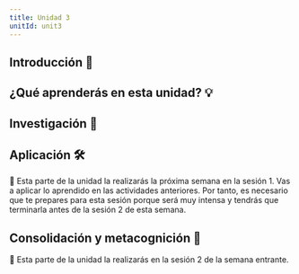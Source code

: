 ```yaml
---
title: Unidad 3
unitId: unit3
---
```



## Introducción 📜

## ¿Qué aprenderás en esta unidad? 💡


## Investigación 🔎


## Aplicación 🛠

🚧 Esta parte de la unidad la realizarás la próxima semana en la sesión 1. 
Vas a aplicar lo aprendido en las actividades anteriores. Por tanto, es necesario que te prepares 
para esta sesión porque será muy intensa y tendrás que terminarla antes de la sesión 2 de esta 
semana.

## Consolidación y metacognición 🤔

🚧 Esta parte de la unidad la realizarás en la sesión 2 de la semana entrante.

